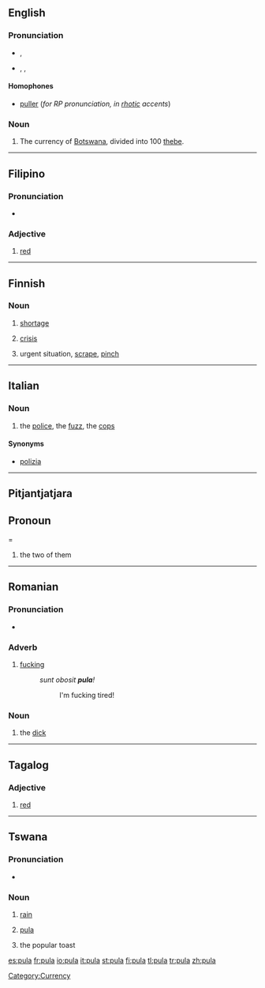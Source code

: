{{see|Pula}}
==English==

===Pronunciation===
*{{a|RP}} {{IPA|/pʊlə/}}, {{SAMPA|/pUl@/}}
*{{a|US}} {{enPR|po͞olʹä}}, {{IPA|/puːlɑː/}}, {{SAMPA|/pu:lA:/}}

====Homophones====
*[[puller]] (''for RP pronunciation, in [[rhotic]] accents'')

===Noun===
{{en-noun|-}}

# The currency of [[Botswana]], divided into 100 [[thebe]].

[[Category:Currency]]

----

==Filipino==

===Pronunciation===
*{{IPA|/puˈlɑː/}}

===Adjective===
{{infl|fil|adjective}}

# [[red]]

----

==Finnish==

===Noun===
{{infl|fi|noun}}

# [[shortage]]
# {{context|economy|lang=fi}} [[crisis]]
# urgent situation, [[scrape]], [[pinch]]

----

==Italian==

===Noun===
{{it-noun|pul|f|a|e}}

# {{slang|lang=it}} the [[police]], the [[fuzz]], the [[cops]]

====Synonyms====
*[[polizia]]

----

==Pitjantjatjara==
==Pronoun===
{{infl|pjt|pronoun}}
#the two of them

----

==Romanian==

===Pronunciation===
*{{IPA|[ ˈpu.la ]|lang=ro}}

===Adverb===
{{ro-adv}}

# {{slang|intensifies adjectives|lang=ro}} [[fucking]]
#:''sunt obosit '''pula'''!''
#::I'm fucking tired!

===Noun===
{{ro-noun-def|f|na|pulă}}

# {{vulgar|slang|lang=ro}} the [[dick]]

----

==Tagalog==

===Adjective===
{{infl|tl|adjective}}

# [[red]]

----

==Tswana==

===Pronunciation===
*{{IPA|/ˈpuːlə/}}

===Noun===
{{infl|tn|noun}}

# {{context|in|_|Botswana|lang=tn}} [[rain]]
# {{context|in|_|Botswana|lang=tn}} [[pula#English|pula]]
# the popular toast

[[es:pula]]
[[fr:pula]]
[[io:pula]]
[[it:pula]]
[[st:pula]]
[[fi:pula]]
[[tl:pula]]
[[tr:pula]]
[[zh:pula]]